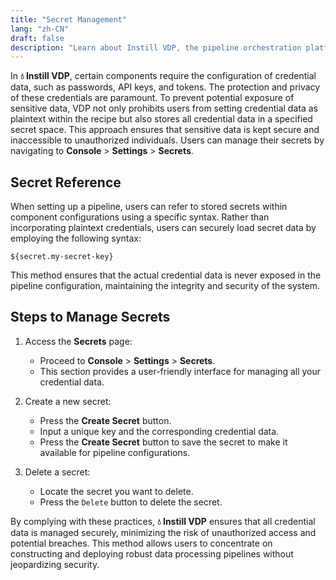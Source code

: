 ```yaml
---
title: "Secret Management"
lang: "zh-CN"
draft: false
description: "Learn about Instill VDP, the pipeline orchestration platform for unstructured data ETL, in the project Instill Core: https://github.com/instill-ai/instill-core"
---
```


In **💧 Instill VDP**, certain components require the configuration of
credential data, such as passwords, API keys, and tokens. The protection and
privacy of these credentials are paramount. To prevent potential exposure of
sensitive data, VDP not only prohibits users from setting credential data as
plaintext within the recipe but also stores all credential data in a specified
secret space. This approach ensures that sensitive data is kept secure and
inaccessible to unauthorized individuals. Users can manage their secrets by
navigating to **Console** > **Settings** > **Secrets**.

## Secret Reference

When setting up a pipeline, users can refer to stored secrets within component
configurations using a specific syntax. Rather than incorporating plaintext
credentials, users can securely load secret data by employing the following
syntax:

```text
${secret.my-secret-key}
```

This method ensures that the actual credential data is never exposed in the
pipeline configuration, maintaining the integrity and security of the system.

## Steps to Manage Secrets

1. Access the **Secrets** page:

   - Proceed to **Console** > **Settings** > **Secrets**.
   - This section provides a user-friendly interface for managing all your
     credential data.

2. Create a new secret:

   - Press the **Create Secret** button.
   - Input a unique key and the corresponding credential data.
   - Press the **Create Secret** button to save the secret to make it available
     for pipeline configurations.

3. Delete a secret:
   - Locate the secret you want to delete.
   - Press the `Delete` button to delete the secret.

By complying with these practices, **💧 Instill VDP** ensures that all
credential data is managed securely, minimizing the risk of unauthorized access
and potential breaches. This method allows users to concentrate on constructing
and deploying robust data processing pipelines without jeopardizing security.
